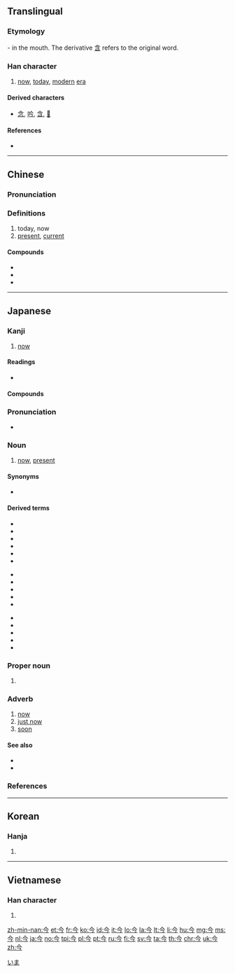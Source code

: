 ==Translingual==
{{stroke order|type=bw}}

===Etymology===
{{Han etyl}}
{{liushu|i}} - in the mouth. The derivative [[含]] refers to the original word.

===Han character===
{{Han char|rn=9|rad=人|as=02|sn=4|four=80207|canj=OIN|ids=}}

# [[now]], [[today]], [[modern]] [[era]]

====Derived characters====
* [[念]], [[吟]], [[含]], [[𠍐]]

====References====
* {{Han ref|kx=0091.180|dkj=00358|dj=0194.030|hdz=10105.050|uh=4ECA|ud=20170|bh=A4B5|bd=42165}}

----

==Chinese==
{{zh-forms}}

===Pronunciation===
{{zh-pron
|m=jīn
|c=gam1
|h=pfs=kîm
|mn=kim/kin/taⁿ
|mn_note=kim - literary; kin - colloquial; taⁿ - semantic (also written as {{zh-l|旦}} or {{zh-l|當}})
|mc=y
|oc=y
|cat=n,adv
}}

===Definitions===
{{zh-hanzi}}

# today, now
# [[present]], [[current]]

====Compounds====
* {{zh-l|今天|jīntiān}}
* {{zh-l|今日}}
* {{zh-l|今年}}

----

==Japanese==

===Kanji===
{{ja-kanji|grade=2|rs=人02}}

# [[now]]

====Readings====
* {{ja-readings
|goon=[[こん]] (kon)
|kanon=[[きん]] (kin)
|kun=[[いま]] (ima)
|nanori=[[な]] (na)}}

====Compounds====
{{der5
| {{ja-l|今頃}}
| {{ja-l|今時}}
| {{ja-l|今迄}}
| {{ja-l|今際}}
| {{ja-l|今一度}}
| {{ja-l|今夏}}
| {{ja-l|今回}}
| {{ja-l|今期}}
| {{ja-l|今暁}}
| {{ja-l|今月}}
| {{ja-l|今古}}
| {{ja-l|今後}}
| {{ja-l|今更}}
| {{ja-l|今国会}}
| {{ja-l|今々}}, {{ja-l|今今}}
| {{ja-l|今次}}
| {{ja-l|今秋}}
| {{ja-l|今週}}
| {{ja-l|今出来}}
| {{ja-l|今春}}
| {{ja-l|今宵}}
| {{ja-l|今尚}}
| {{ja-l|今上}}
| {{ja-l|今人}}
| {{ja-l|今世界}}
| {{ja-l|今世紀}}
| {{ja-l|今是昨非}}
| {{ja-l|今生}}
| {{ja-l|今昔}}
| {{ja-l|今川焼}}
| {{ja-l|今朝}}
| {{ja-l|今程}}
| {{ja-l|今度}}
| {{ja-l|今冬}}
| {{ja-l|今道心}}
| {{ja-l|今日|きょう|kyō}}: [[today]]
| {{ja-l|今年}}
| {{ja-l|今般}}
| {{ja-l|今晩}}
| {{ja-l|今風}}
| {{ja-l|今方}}
| {{ja-l|今明日}}
| {{ja-l|今夜}}
| {{ja-l|今夕}}
| {{ja-l|今様}}
}}

===Pronunciation===
* {{ja-pron|いま|acc=1|acc_ref=NHK}}

===Noun===
{{ja-noun|いま}}

# [[now]], [[present]]

====Synonyms====
* {{ja-r|現在|げんざい}}

====Derived terms====
{{der-top3}}
* {{l|ja|今が今まで}}
* {{l|ja|今ごろ}}
* {{l|ja|今し方}}
* {{l|ja|今では}}
* {{l|ja|今どき}}
* {{l|ja|今の所}}
{{der-mid3}}
* {{l|ja|今まで}}
* {{l|ja|今めかしい}}
* {{l|ja|今めかす}}
* {{l|ja|今もって}}
* {{l|ja|今や}}
{{der-mid3}}
* {{l|ja|今や遅しと}}
* {{l|ja|今一つ}}
* {{l|ja|今少し}}
* {{l|ja|今思うと}}
* {{l|ja|今直ぐ}}
{{der-bottom}}

===Proper noun===
{{ja-pos|こん|proper}}

# {{surname|lang=ja|sort=こん}}

===Adverb===
{{ja-pos|いま|adverb}}

# [[now]]
# [[just now]]
# [[soon]]

====See also====
* {{l|ja|すぐ|tr=sugu}}
* {{l|ja|すぐに|tr=sugu ni}}

===References===
<references/>

[[Category:1000 Japanese basic words|いま]]

----

==Korean==

===Hanja===
{{ko-hanja|hangeul=금|eumhun=이제|rv=geum|mr=kŭm}}

# {{defn|lang=ko|sort=人02}}

----

==Vietnamese==

===Han character===
{{vi-hantu|[[kim]]|rs=人02}}

# {{defn|lang=vi|sort=人02}}

[[zh-min-nan:今]]
[[et:今]]
[[fr:今]]
[[ko:今]]
[[id:今]]
[[it:今]]
[[lo:今]]
[[la:今]]
[[lt:今]]
[[li:今]]
[[hu:今]]
[[mg:今]]
[[ms:今]]
[[nl:今]]
[[ja:今]]
[[no:今]]
[[tpi:今]]
[[pl:今]]
[[pt:今]]
[[ru:今]]
[[fi:今]]
[[sv:今]]
[[ta:今]]
[[th:今]]
[[chr:今]]
[[uk:今]]
[[zh:今]]